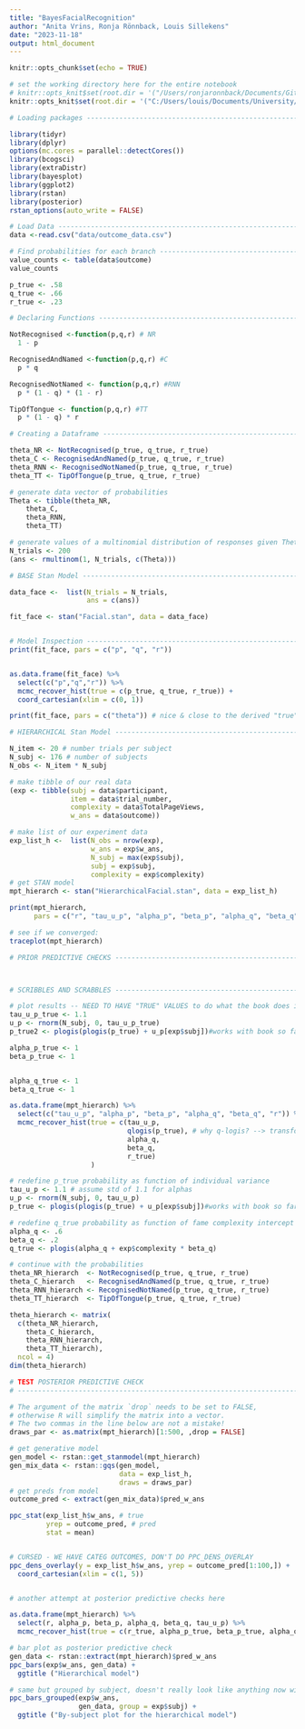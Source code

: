 ```yaml
---
title: "BayesFacialRecognition"
author: "Anita Vrins, Ronja Rönnback, Louis Sillekens"
date: "2023-11-18"
output: html_document
---
```


```r
knitr::opts_chunk$set(echo = TRUE)

# set the working directory here for the entire notebook
# knitr::opts_knit$set(root.dir = '("/Users/ronjaronnback/Documents/GitHub/BayesianFaceRecognition')
knitr::opts_knit$set(root.dir = '("C:/Users/louis/Documents/University/Master (TiU)/Year 2/Courses/BayesModels/FacialRec/BayesianFaceRecognition')
```

```r
# Loading packages --------------------------------------------------------

library(tidyr)
library(dplyr)
options(mc.cores = parallel::detectCores())
library(bcogsci)
library(extraDistr)
library(bayesplot)
library(ggplot2)
library(rstan)
library(posterior)
rstan_options(auto_write = FALSE)
```

```r
# Load Data ---------------------------------------------------------------
data <-read.csv("data/outcome_data.csv")
```

```r
# Find probabilities for each branch --------------------------------------
value_counts <- table(data$outcome)
value_counts 

p_true <- .58
q_true <- .66
r_true <- .23

# Declaring Functions ---------------------------------------------------------

NotRecognised <-function(p,q,r) # NR
  1 - p

RecognisedAndNamed <-function(p,q,r) #C
  p * q

RecognisedNotNamed <- function(p,q,r) #RNN
  p * (1 - q) * (1 - r)

TipOfTongue <- function(p,q,r) #TT
  p * (1 - q) * r

# Creating a Dataframe -------------------------------------------------

theta_NR <- NotRecognised(p_true, q_true, r_true)
theta_C <- RecognisedAndNamed(p_true, q_true, r_true)
theta_RNN <- RecognisedNotNamed(p_true, q_true, r_true)
theta_TT <- TipOfTongue(p_true, q_true, r_true)

# generate data vector of probabilities
Theta <- tibble(theta_NR,
    theta_C,
    theta_RNN,
    theta_TT)

# generate values of a multinomial distribution of responses given Theta
N_trials <- 200
(ans <- rmultinom(1, N_trials, c(Theta)))
```

```r
# BASE Stan Model --------------------------------------------------------------

data_face <-  list(N_trials = N_trials,
                   ans = c(ans)) 

fit_face <- stan("Facial.stan", data = data_face)


# Model Inspection --------------------------------------------------------
print(fit_face, pars = c("p", "q", "r"))


as.data.frame(fit_face) %>%
  select(c("p","q","r")) %>%
  mcmc_recover_hist(true = c(p_true, q_true, r_true)) +
  coord_cartesian(xlim = c(0, 1))

print(fit_face, pars = c("theta")) # nice & close to the derived "true" values!
```

```r
# HIERARCHICAL Stan Model --------------------------------------------------

N_item <- 20 # number trials per subject
N_subj <- 176 # number of subjects
N_obs <- N_item * N_subj 

# make tibble of our real data
(exp <- tibble(subj = data$participant,
               item = data$trial_number,
               complexity = data$TotalPageViews,
               w_ans = data$outcome)) 

# make list of our experiment data
exp_list_h <-  list(N_obs = nrow(exp),
                    w_ans = exp$w_ans,
                    N_subj = max(exp$subj),
                    subj = exp$subj,
                    complexity = exp$complexity)
# get STAN model
mpt_hierarch <- stan("HierarchicalFacial.stan", data = exp_list_h)

print(mpt_hierarch,
      pars = c("r", "tau_u_p", "alpha_p", "beta_p", "alpha_q", "beta_q"))

# see if we converged:
traceplot(mpt_hierarch)
```

```r
# PRIOR PREDICTIVE CHECKS ------------------------------------------------------




```

```r
# SCRIBBLES AND SCRABBLES ------------------------------------------------------

# plot results -- NEED TO HAVE "TRUE" VALUES to do what the book does in Chap 18.2.4, BUT FROM WHERE?
tau_u_p_true <- 1.1
u_p <- rnorm(N_subj, 0, tau_u_p_true)
p_true2 <- plogis(plogis(p_true) + u_p[exp$subj])#works with book so far

alpha_p_true <- 1
beta_p_true <- 1


alpha_q_true <- 1
beta_q_true <- 1

as.data.frame(mpt_hierarch) %>%
  select(c("tau_u_p", "alpha_p", "beta_p", "alpha_q", "beta_q", "r")) %>%
  mcmc_recover_hist(true = c(tau_u_p,
                             qlogis(p_true), # why q-logis? --> transforms probabilities to quantiles
                             alpha_q, 
                             beta_q, 
                             r_true)
                    )

# redefine p_true probability as function of individual variance
tau_u_p <- 1.1 # assume std of 1.1 for alphas
u_p <- rnorm(N_subj, 0, tau_u_p)
p_true <- plogis(plogis(p_true) + u_p[exp$subj])#works with book so far

# redefine q_true probability as function of fame complexity intercept & slope
alpha_q <- .6
beta_q <- .2
q_true <- plogis(alpha_q + exp$complexity * beta_q)

# continue with the probabilities
theta_NR_hierarch  <- NotRecognised(p_true, q_true, r_true)
theta_C_hierarch   <- RecognisedAndNamed(p_true, q_true, r_true)
theta_RNN_hierarch <- RecognisedNotNamed(p_true, q_true, r_true)
theta_TT_hierarch  <- TipOfTongue(p_true, q_true, r_true)

theta_hierarch <- matrix(
  c(theta_NR_hierarch,
    theta_C_hierarch,
    theta_RNN_hierarch,
    theta_TT_hierarch),
  ncol = 4)
dim(theta_hierarch)
```

```r
# TEST POSTERIOR PREDICTIVE CHECK 
# ------------------------------------------------------------------------------

# The argument of the matrix `drop` needs to be set to FALSE,
# otherwise R will simplify the matrix into a vector.
# The two commas in the line below are not a mistake!
draws_par <- as.matrix(mpt_hierarch)[1:500, ,drop = FALSE]

# get generative model
gen_model <- rstan::get_stanmodel(mpt_hierarch)
gen_mix_data <- rstan::gqs(gen_model,
                           data = exp_list_h,
                           draws = draws_par)
# get preds from model
outcome_pred <- extract(gen_mix_data)$pred_w_ans

ppc_stat(exp_list_h$w_ans, # true
         yrep = outcome_pred, # pred
         stat = mean) 


# CURSED - WE HAVE CATEG OUTCOMES, DON'T DO PPC_DENS_OVERLAY
ppc_dens_overlay(y = exp_list_h$w_ans, yrep = outcome_pred[1:100,]) +
  coord_cartesian(xlim = c(1, 5)) 


# another attempt at posterior predictive checks here 

as.data.frame(mpt_hierarch) %>%
  select(r, alpha_p, beta_p, alpha_q, beta_q, tau_u_p) %>%
  mcmc_recover_hist(true = c(r_true, alpha_p_true, beta_p_true, alpha_q_true, beta_q_true, tau_u_p_true)) 

# bar plot as posterior predictive check
gen_data <- rstan::extract(mpt_hierarch)$pred_w_ans
ppc_bars(exp$w_ans, gen_data) +
  ggtitle ("Hierarchical model") 

# same but grouped by subject, doesn't really look like anything now with this many subjects
ppc_bars_grouped(exp$w_ans, 
                 gen_data, group = exp$subj) +
  ggtitle ("By-subject plot for the hierarchical model")
```
